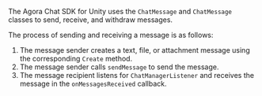 <PlatformWrapper platform="flutter">

The Agora Chat SDK for Unity uses the `ChatMessage` and `ChatMessage` classes to send, receive, and withdraw messages.

The process of sending and receiving a message is as follows:

1. The message sender creates a text, file, or attachment message using the corresponding `Create` method.
2. The message sender calls `sendMessage` to send the message.
3. The message recipient listens for `ChatManagerListener` and receives the message in the `onMessagesReceived` callback.

</PlatformWrapper>